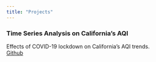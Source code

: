 ```yaml
---
title: "Projects"
---
```


### Time Series Analysis on California's AQI

Effects of COVID-19 lockdown on California's AQI trends.
<br>
[Github](https://github.com/MSTeo01/Time-Series-Analysis-on-the-Effect-of-COVID-on-California-Air-Quality-Index)